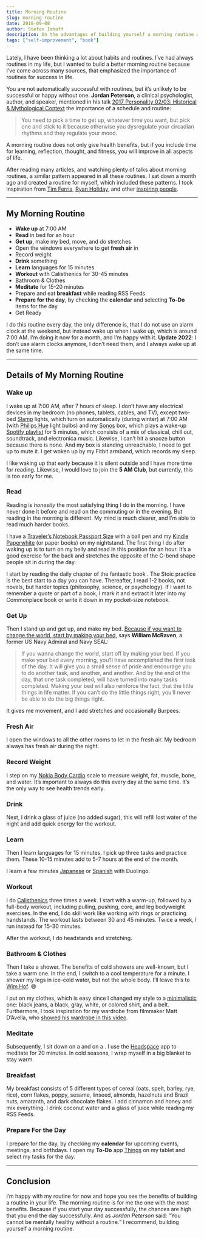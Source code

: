 ```yaml
---
title: Morning Routine
slug: morning-routine
date: 2018-09-08
author: Stefan Imhoff
description: On the advantages of building yourself a morning routine and the details of my morning routine.
tags: ["self-improvement", "book"]
---
```


Lately, I have been thinking a lot about habits and routines. I’ve had always routines in my life, but I wanted to build a better morning routine because I’ve come across many sources, that emphasized the importance of routines for success in life.

You are not automatically successful with routines, but it’s unlikely to be successful or happy without one. **Jordan Peterson**, a clinical psychologist, author, and speaker, mentioned in his talk [2017 Personality 02/03: Historical & Mythological Context](https://youtu.be/HbAZ6cFxCeY?t=1h36m32s) the importance of a schedule and routine:

> You need to pick a time to get up, whatever time you want, but pick one and stick to it because otherwise you dysregulate your circadian rhythms and they regulate your mood.

A morning routine does not only give health benefits, but if you include time for learning, reflection, thought, and fitness, you will improve in all aspects of life.

After reading many articles, and watching plenty of talks about morning routines, a similar pattern appeared in all these routines. I sat down a month ago and created a routine for myself, which included these patterns. I took inspiration from [Tim Ferris](https://youtu.be/LHAyE0UC5I4), [Ryan Holiday](https://ryanholiday.net/my-morning-routine/), and other [inspiring people](https://mymorningroutine.com/routines/).

---

## My Morning Routine

- **Wake up** at 7:00 AM
- **Read** in bed for an hour
- **Get up**, make my bed, move, and do stretches
- Open the windows everywhere to get **fresh air** in
- Record weight
- **Drink** something
- **Learn** languages for 15 minutes
- **Workout** with Calisthenics for 30-45 minutes
- Bathroom & Clothes
- **Meditate** for 15-20 minutes
- Prepare and eat **breakfast** while reading RSS Feeds
- **Prepare for the day**, by checking the **calendar** and selecting **To-Do** items for the day
- Get Ready

I do this routine every day, the only difference is, that I do not use an alarm clock at the weekend, but instead wake up when I wake up, which is around 7:00 AM. I’m doing it now for a month, and I’m happy with it. **Update 2022**: I don’t use alarm clocks anymore, I don’t need them, and I always wake up at the same time.

---

## Details of My Morning Routine

### Wake up

I wake up at 7:00 AM, after 7 hours of sleep. I don’t have any electrical devices in my bedroom (no phones, tablets, cables, and TV), except two-bed [Slamp](https://www.slamp.com/en/products/table/bach-table/) lights, which turn on automatically (during winter) at 7:00 AM (with [Philips Hue](https://www2.meethue.com/) light bulbs) and my [Sonos](https://www.sonos.com) box, which plays a wake-up [Spotify playlist](https://open.spotify.com/user/kogakure/playlist/4w4fnIgjcpUHJibrxJxMtO) for 5 minutes, which consists of a mix of classical, chill out, soundtrack, and electronica music. Likewise, I can’t hit a snooze button because there is none. And my box is standing unreachable, I need to get up to mute it. I get woken up by my Fitbit armband, which records my sleep.

I like waking up that early because it is silent outside and I have more time for reading. Likewise, I would love to join the **5 AM Club**, but currently, this is too early for me.

### Read

Reading is _honestly_ the most satisfying thing I do in the morning. I have never done it before and read on the commuting or in the evening. But reading in the morning is different. My mind is much clearer, and I’m able to read much harder books.

I have a [Traveler’s Notebook Passport Size](https://www.travelers-company.com/products/trnote/starter-kit-passport) with a ball pen and my [Kindle Paperwhite](https://www.amazon.com/dp/B00QJDO0QC?tag=raycastai-20) (or paper books) on my nightstand. The first thing I do after waking up is to turn on my belly and read in this position for an hour. It’s a good exercise for the back and stretches the opposite of the C-bend shape people sit in during the day.

I start by reading the daily chapter of the fantastic book <cite><ProductLink asin="1781257655" text="The Daily Stoic" /></cite>. The Stoic practice is the best start to a day you can have. Thereafter, I read 1-2 books, not novels, but harder topics (philosophy, science, or psychology). If I want to remember a quote or part of a book, I mark it and extract it later into my Commonplace book or write it down in my pocket-size notebook.

<Bookshelf>
  <AmazonBook
    asin="1781257655"
    alt="The Daily Stoic: 366 Meditations on Wisdom, Perseverance, and the Art of Living: Featuring new translations of Seneca, Epictetus, and Marcus Aurelius"
  />
</Bookshelf>

### Get Up

Then I stand up and get up, and make my bed. [Because if you want to change the world, start by making your bed](https://youtu.be/3sK3wJAxGfs), says **William McRaven**, a former US Navy Admiral and Navy SEAL:

> If you wanna change the world, start off by making your bed. If you make your bed every morning, you’ll have accomplished the first task of the day. It will give you a small sense of pride and encourage you to do another task, and another, and another. And by the end of the day, that one task completed, will have turned into many tasks completed. Making your bed will also reinforce the fact, that the little things in life matter. If you can’t do the little things right, you’ll never be able to do the big things right.

It gives me movement, and I add stretches and occasionally Burpees.

### Fresh Air

I open the windows to all the other rooms to let in the fresh air. My bedroom always has fresh air during the night.

### Record Weight

I step on my [Nokia Body Cardio](https://www.withings.com/de/de/body-cardio) scale to measure weight, fat, muscle, bone, and water. It’s important to always do this every day at the same time. It’s the only way to see health trends early.

### Drink

Next, I drink a glass of juice (no added sugar), this will refill lost water of the night and add quick energy for the workout.

### Learn

Then I learn languages for 15 minutes. I pick up three tasks and practice them. These 10-15 minutes add to 5-7 hours at the end of the month.

I learn a few minutes [Japanese](https://en.duolingo.com/course/ja/en/Learn-Japanese) or [Spanish](https://en.duolingo.com/course/es/en/Learn-Spanish) with Duolingo.

### Workout

I do [Calisthenics](/calisthenics/) three times a week. I start with a warm-up, followed by a full-body workout, including pulling, pushing, core, and leg bodyweight exercises. In the end, I do skill work like working with rings or practicing handstands. The workout lasts between 30 and 45 minutes. Twice a week, I run instead for 15-30 minutes.

After the workout, I do headstands and stretching.

### Bathroom & Clothes

Then I take a shower. The benefits of cold showers are well-known, but I take a warm one. In the end, I switch to a cool temperature for a minute. I shower my legs in ice-cold water, but not the whole body. I’ll leave this to [Wim Hof](https://youtu.be/OpTG02x6w5o). 😄

I put on my clothes, which is easy since I changed my style to a [minimalistic](/minimalism/) one: black jeans, a black, gray, white, or colored shirt, and a belt. Furthermore, I took inspiration for my wardrobe from filmmaker Matt D’Avella, who [showed his wardrobe in this video](https://youtu.be/DSHsIOIhjJY).

### Meditate

Subsequently, I sit down on a <ProductLink asin="B002JJ6UA4" text="meditation mattress" /> and on a <ProductLink asin="B01MRX5V3J" text="meditation pillow" />. I use the [Headspace](https://www.headspace.com/) app to meditate for 20 minutes. In cold seasons, I wrap myself in a big blanket to stay warm.

### Breakfast

My breakfast consists of 5 different types of cereal (oats, spelt, barley, rye, rice), corn flakes, poppy, sesame, linseed, almonds, hazelnuts and Brazil nuts, amaranth, and dark chocolate flakes. I add cinnamon and honey and mix everything. I drink coconut water and a glass of juice while reading my RSS Feeds.

### Prepare For the Day

I prepare for the day, by checking my **calendar** for upcoming events, meetings, and birthdays. I open my **To-Do** app [Things](https://culturedcode.com/things/) on my tablet and select my tasks for the day.

---

## Conclusion

I’m happy with my routine for now and hope you see the benefits of building a routine in your life. The morning routine is for me the one with the most benefits. Because if you start your day successfully, the chances are high that you end the day successfully. And as _Jordan Peterson_ said: <q>You cannot be mentally healthy without a routine.</q> I recommend, building yourself a morning routine.
